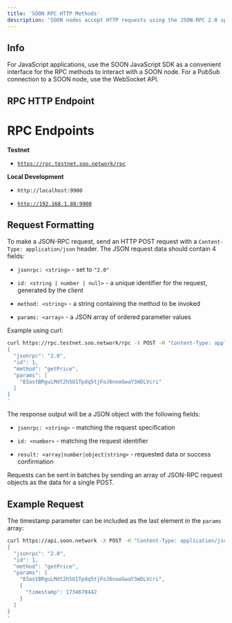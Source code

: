 ```yaml
---
title: 'SOON RPC HTTP Methods'
description: 'SOON nodes accept HTTP requests using the JSON-RPC 2.0 specification.'
---
```


## Info

For JavaScript applications, use the SOON JavaScript SDK as a convenient interface for the RPC methods to interact with a SOON node. For a PubSub connection to a SOON node, use the WebSocket API.

## RPC HTTP Endpoint

# RPC Endpoints

**Testnet**

* [`https://rpc.testnet.soo.network/rpc`](https://rpc.testnet.soo.network/rpc)

**Local Development**

* `http://localhost:9900`

* [`http://192.168.1.88:9900`](http://192.168.1.88:9900)

## Request Formatting

To make a JSON-RPC request, send an HTTP POST request with a `Content-Type: application/json` header. The JSON request data should contain 4 fields:

* `jsonrpc: <string>` - set to `"2.0"`

* `id: <string | number | null>` - a unique identifier for the request, generated by the client

* `method: <string>` - a string containing the method to be invoked

* `params: <array>` - a JSON array of ordered parameter values

Example using curl:

```bash
curl https://rpc.testnet.soo.network/rpc -X POST -H "Content-Type: application/json" -d '
{
  "jsonrpc": "2.0",
  "id": 1,
  "method": "getPrice",
  "params": [
    "83astBRguLMdt2h5U1Tpdq5tjFoJ6noeGwaY3mDLVcri"
  ]
}
'
```

The response output will be a JSON object with the following fields:

* `jsonrpc: <string>` - matching the request specification

* `id: <number>` - matching the request identifier

* `result: <array|number|object|string>` - requested data or success confirmation

Requests can be sent in batches by sending an array of JSON-RPC request objects as the data for a single POST.

## Example Request

The timestamp parameter can be included as the last element in the `params` array:

```bash
curl https://api.soon.network -X POST -H "Content-Type: application/json" -d '
{
  "jsonrpc": "2.0",
  "id": 1,
  "method": "getPrice",
  "params": [
    "83astBRguLMdt2h5U1Tpdq5tjFoJ6noeGwaY3mDLVcri",
    {
      "timestamp": 1734670442
    }
  ]
}
'
```



